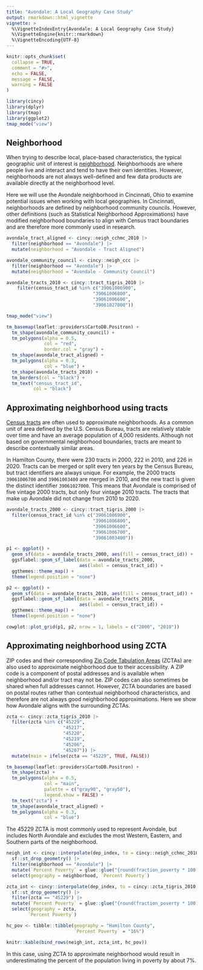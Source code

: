 ```yaml
---
title: "Avondale: A Local Geography Case Study"
output: rmarkdown::html_vignette
vignette: >
  %\VignetteIndexEntry{Avondale: A Local Geography Case Study}
  %\VignetteEngine{knitr::rmarkdown}
  %\VignetteEncoding{UTF-8}
---
```


```r
knitr::opts_chunk$set(
  collapse = TRUE,
  comment = "#>", 
  echo = FALSE, 
  message = FALSE, 
  warning = FALSE
)
```

```r
library(cincy)
library(dplyr)
library(tmap)
library(ggplot2)
tmap_mode("view")
```

## Neighborhood

When trying to describe local, place-based characteristics, the typical geographic unit of interest is [neighborhood](vignettes/geographies.html#neighborhoods). Neighborhoods are where people live and interact and tend to have their own identities. However, neighborhoods are not always well-defined and few data products are available directly at the neighborhood level. 

Here we will use the Avondale neighborhood in Cincinnati, Ohio to examine potential issues when working with local geographies. In Cincinnati, neighborhoods are defined by neighborhood community councils. However, other definitions (such as Statistical Neighborhood Approximations) have modified neighborhood boundaries to align with Census tract boundaries and are therefore more commonly used in research. 

```r
avondale_tract_aligned <- cincy::neigh_cchmc_2010 |>
  filter(neighborhood == "Avondale") |>
  mutate(neighborhood = "Avondale - Tract Aligned")

avondale_community_council <- cincy::neigh_ccc |>
  filter(neighborhood == "Avondale") |>
  mutate(neighborhood = "Avondale - Community Council")

avondale_tracts_2010 <- cincy::tract_tigris_2010 |>
    filter(census_tract_id %in% c("39061006900", 
                                "39061006800", 
                                "39061006600", 
                                "39061027000"))

tmap_mode("view")

tm_basemap(leaflet::providers$CartoDB.Positron) +
  tm_shape(avondale_community_council) +
  tm_polygons(alpha = 0.5,
              col = "red", 
              border.col = "gray") +
  tm_shape(avondale_tract_aligned) +
  tm_polygons(alpha = 0.3, 
              col = "blue") +
  tm_shape(avondale_tracts_2010) +
  tm_borders(col = "black") +
  tm_text("census_tract_id", 
          col = "black")
```

## Approximating neighborhood using tracts

[Census tracts](vignettes/geographies.html#census-tracts) are often used to approximate neighborhoods. As a common unit of area defined by the U.S. Census Bureau, tracts are relatively stable over time and have an average population of 4,000 residents. Although not based on governmental neighborhood boundaries, tracts are meant to describe contextually similar areas. 

In Hamilton County, there were 230 tracts in 2000, 222 in 2010, and 226 in 2020. Tracts can be merged or split every ten years by the Census Bureau, but tract identifiers are always unique. For example, the 2000 tracts `39061006700` and `39061003400` are merged in 2010, and the new tract is given the distinct identifier `39061027000`. This means that Avondale is comprised of five vintage 2000 tracts, but only four vintage 2010 tracts. The tracts that make up Avondale did not change from 2010 to 2020. 

```r
avondale_tracts_2000 <- cincy::tract_tigris_2000 |>
  filter(census_tract_id %in% c("39061006900", 
                                "39061006800", 
                                "39061006600", 
                                "39061006700", 
                                "39061003400"))

p1 <- ggplot() +
  geom_sf(data = avondale_tracts_2000, aes(fill = census_tract_id)) +
  ggsflabel::geom_sf_label(data = avondale_tracts_2000, 
                           aes(label = census_tract_id)) +
  ggthemes::theme_map() +
  theme(legend.position = "none")

p2 <- ggplot() +
  geom_sf(data = avondale_tracts_2010, aes(fill = census_tract_id)) +
  ggsflabel::geom_sf_label(data = avondale_tracts_2010, 
                           aes(label = census_tract_id)) +
  ggthemes::theme_map() +
  theme(legend.position = "none")

cowplot::plot_grid(p1, p2, nrow = 1, labels = c("2000", "2010"))
```

## Approximating neighborhood using ZCTA

ZIP codes and their corresponding [Zip Code Tabulation Areas](vignettes/geographies.html#zip-codes) (ZCTAs) are also used to approximate neighborhood due to their accessibility. A ZIP code is a component of postal addresses and is available when neighborhood and/or tract may not be. ZIP codes can also sometimes be shared when full addresses cannot. However, ZCTA boundaries are based on postal routes rather than contextual neighborhood characteristics, and therefore are not always good neighborhood approximations. Here we show how Avondale aligns with the surrounding ZCTAs.

```r
zcta <- cincy::zcta_tigris_2010 |>
  filter(zcta %in% c("45229",
                     "45217",
                     "45220",
                     "45219",
                     "45206",
                     "45207")) |>
  mutate(main = ifelse(zcta == "45229", TRUE, FALSE))

tm_basemap(leaflet::providers$CartoDB.Positron) +
  tm_shape(zcta) +
  tm_polygons(alpha = 0.5,
              col = "main",
              palette = c("gray90", "gray50"),
              legend.show = FALSE) +
  tm_text("zcta") +
  tm_shape(avondale_tract_aligned) +
  tm_polygons(alpha = 0.3,
              col = "blue")
```

The 45229 ZCTA is most commonly used to represent Avondale, but includes North Avondale and excludes the most Western, Eastern, and Southern parts of the neighborhood. 

```r
neigh_int <- cincy::interpolate(dep_index, to = cincy::neigh_cchmc_2010, "pop") |>
  sf::st_drop_geometry() |>
  filter(neighborhood == "Avondale") |>
  mutate(`Percent Poverty` = glue::glue("{round(fraction_poverty * 100)}%")) |>
  select(geography = neighborhood, `Percent Poverty`)

zcta_int <- cincy::interpolate(dep_index, to = cincy::zcta_tigris_2010, "pop") |>
  sf::st_drop_geometry() |>
  filter(zcta == "45229") |>
  mutate(`Percent Poverty` = glue::glue("{round(fraction_poverty * 100)}%")) |>
  select(geography = zcta, 
        `Percent Poverty`)

hc_pov <- tibble::tibble(geography = "Hamilton County", 
                         `Percent Poverty` = "16%")

knitr::kable(bind_rows(neigh_int, zcta_int, hc_pov))
```
In this case, using ZCTA to approximate neighborhood would result in underestimating the percent of the population living in poverty by about 7%. 


